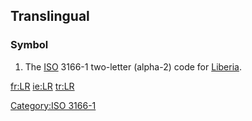 {{also|Lr|.lr}}
==Translingual==
===Symbol===
{{infl|mul|symbol}}
# The [[ISO]] 3166-1 two-letter (alpha-2) code for [[Liberia]].

[[Category:ISO 3166-1]]

[[fr:LR]]
[[ie:LR]]
[[tr:LR]]